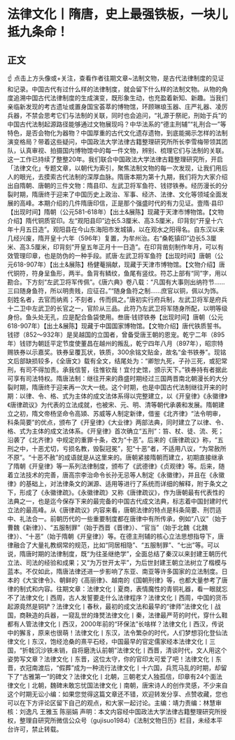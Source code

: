 # 法律文化丨隋唐，史上最强铁板，一块儿抵九条命！
## 正文
☝ 点击上方头像或+关注，查看作者往期文章~法制文物，是古代法律制度的见证和记录。中国古代有过什么样的法律制度，就会留下什么样的法制文物。从物的角度追溯中国古代法律制度的生成演变，既形象生动，也充盈着新知、新趣。当我们亲临新发现的考古遗址或置身国宝荟萃的博物馆，环顾琳琅玉器、庄严礼器、凌厉兵器，不禁会思考它们与法制的关联，同时也会追问，“礼源于祭祀，刑始于兵”的中国古代法制起源路径能够通过文物展现吗？中华法系的“德主刑辅”“礼刑合一”等特色，是否会物化为器物？中国厚重的古代文化遗存遗物，到底能揭示怎样的法制演变格局？带着这些疑问，中国政法大学法律古籍整理研究所所长李雪梅带领其团队，认真审视、拍摄国内博物馆中的每一件文物，辨别、梳理它们与法制的关联。这一工作已持续了整整20年。我们联合中国政法大学法律古籍整理研究所，开启「法律文化」专题文章，以朝代为索引，聚焦法制文物的每一次发现，让我们用后人的眼光，去摸索古代法制的深厚血脉。隋唐本期为第十九期，我们将为大家介绍出自隋朝、唐朝的三件文物：隋县印、左武卫将军鱼符、钱镠铁券。经历漫长的分裂时期，隋唐终于迎来了中国历史上政治、军事、经济、法律、文化等领域全面发展的高峰。本期介绍的几件隋唐印信，正是那个强盛时代的有力见证。壹隋·县印【出现时间】隋朝（公元581-618年）【出土&展陈】现藏于天津市博物馆。【文物介绍】隋代铜质官印。左“观阳县印”边长5.3厘米、高3.5厘米，印背刻“开皇十六年十月五日造”。观阳县在今山东海阳市发城镇，以在观水之阳得名。自东汉以来几经兴废，隋开皇十六年（596年）复置，为牟州治。右“桑乾镇印”边长5.3厘米、高3.5厘米，印背刻“开皇五年正月十一日造”。在印背凿刻制作年月，可以有效管理印章，也是防伪的一种手段。贰唐·左武卫将军鱼符【出现时间】唐朝（公元618-907年）【出土&展陈】杨健菴捐献，现藏于天津市博物馆。【文物介绍】唐代铜符，符身呈鱼形，两半。鱼背有鳞纹，鱼尾有竖纹。符芯上部有“同”字，用以勘合。下方刻“左武卫将军传佩”。《唐六典》卷八载：“凡国有大事则出纳符节……三曰随身鱼符，所以明贵贱，应征召。”“随身鱼符之制……庶官以铜，佩以为饰。刻姓名者，去官而纳焉；不刻者，传而佩之。”唐初实行府兵制，左武卫将军是府兵十二卫中左武卫的长官之一，官阶从三品。此符乃左武卫将军随身所配，以明等级身份。鱼头处无孔，应是配合鱼袋使用。叁唐·钱镠铁券【出现时间】唐朝（公元618-907年）【出土&展陈】现藏于中国国家博物馆。【文物介绍】唐代铁质誓书。钱镠（852～932年）是吴越国的立国者，曾备受唐王朝的恩宠。乾宁二年（895年）钱镠为朝廷平定节度使董昌在越州的叛乱，乾宁四年八月（897年），昭宗特赐铁券以示嘉奖。铁券呈覆瓦状，铁质，300余铭文贴金，故名“金书铁券”。现铭文后部缺损较多，《全唐文》载有全文，结尾处为：“卿恕九死，子孙三死，或犯常刑，有司不得加责。承我信誓，往惟钦哉！宜付史馆，颁示天下。”铁券持有者据此可享有司法特权。隋唐法制：继往开来的鼎盛时期经过三国两晋南北朝漫长的大分裂时期，隋唐终于迎来再一次大一统。这个时期，也是中国古代法制继往开来的时期：以律、令、格、式为主体的成文法体系得以完整建立，以《开皇律》《永徽律》《唐律疏议》为代表的立法成就，也被宋、元、明、清等朝代承袭和发展。隋朝建立之初，隋文帝杨坚命令高熲、苏威等人制定新律，借鉴《北齐律》“法令明审，科条简要”的优点，颁布了《开皇律》《大业律》两部法典，同时建立了以律、令、格、式为主体的成文法体系。《开皇律》首次确立“五刑”：笞、杖、徒、流、死；沿袭了《北齐律》中规定的重罪十条，改为“十恶”。后来的《唐律疏议》称，“五刑之中，十恶尤切，亏损名教，毁裂冠冕”，犯“十恶”者，不适用八议，“为常赦所不原”。“十恶不赦”的成语就是从这里来的。唐朝紧接隋朝而建立，初期直接继承了隋朝《开皇律》等一系列法律制度，颁布了《武德律》《贞观律》等。后来，随着立法技术的完善，唐高宗李治命令长孙无忌等人制定《永徽律》，并且在《永徽律》的基础上，对法律条文的渊源、适用等进行了系统而详细的解释，附于条文之下，形成了《永徽律疏》。《永徽律疏》又称《唐律疏议》，作为唐朝最有代表性的法典之一，也是迄今保存下来的最完备的中国古代成文法典，标志着中国封建时代立法的最高峰。从《唐律疏议》内容来看，唐朝法律的特点是科条简要、刑罚适中、礼法合一。前朝历代的一些重要制度都在唐律中有所传承，例如“八议”（始于曹魏《新律》）、“五服制罪”（始于西晋《晋律》）、“官当”（始于北魏《北魏律》）、“十恶”（始于隋朝《开皇律》）等。在德主刑辅的核心立法思想指导下，唐律融合了大量礼教纲常的规范，比如“同居相隐”、“五服制罪”、“七出”等。可以说，隋唐时期的法律制度，既“为往圣继绝学”，全面总结了秦汉以来封建王朝历代立法、司法的经验和成果；又“为万世开太平”，为后世封建王朝立法树立了楷模与蓝本。不仅如此，隋唐法律还进一步影响了东亚、南亚等许多国家的立法制度。日本的《大宝律令》、朝鲜的《高丽律》、越南的《国朝刑律》等，也都大量参考了唐律的制式和内容。往期文章：法律文化丨夏商，表情魔性的青铜礼器，看一眼就忘不了法律文化丨西周，古人发誓要走什么法律程序？法律文化丨西周，中国的货币起源竟然是铜铲？法律文化丨春秋，最初的成文法和最早的“律师”法律文化丨战国，商鞅造的兵器，一窥乱世的烽燹法律文化丨秦，法律最严苛的时代，穿什么鞋都有人管法律文化丨西汉，2000年前的“环保法”长啥样？法律文化丨西汉，传说中的獬豸，原来也很萌！法律文化丨东汉，法令繁杂的时代，人们梦想羽化登仙法律文化丨东汉，饱经沧桑的熹平石经，中国最早的官定儒家经本法律文化丨三国，“折戟沉沙铁未销，自将磨洗认前朝”法律文化丨西晋，清谈时代，文人用这个姿势写文章？法律文化丨东晋，这位太守，你的官印太可爱了吧！法律文化丨东晋，衣冠南渡后，“假葬”成为一种流行法律文化丨十六国，兵荒马乱的时期，却留下了“古雅第一”的碑文？​法律文化丨北朝，三朝老丈人独孤信，印章有24个面法律文化丨北朝，魏碑未敢忘忧国法律文化丨南朝，唐宋诗人的创作灵感，不少来自这个时期无讼小编：如果您觉得这篇文章还不错，欢迎转发分享、点赞收藏，您也可以在下方评论区留下自己的观点，和大家一起讨论。主编：靖力责编：林慧审核：刘逸凡 王雅玉 陈丽娟 声明：本文内容经中国政法大学法律古籍整理研究所授权，整理自研究所微信公众号（gujisuo1984）《法制文物日历》栏目，未经本平台许可，禁止转载。